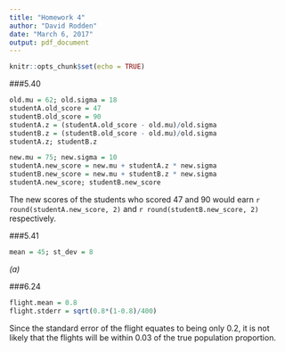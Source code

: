 ```yaml
---
title: "Homework 4"
author: "David Rodden"
date: "March 6, 2017"
output: pdf_document
---
```


```r
knitr::opts_chunk$set(echo = TRUE)
```

###5.40
```r
old.mu = 62; old.sigma = 18
studentA.old_score = 47
studentB.old_score = 90
studentA.z = (studentA.old_score - old.mu)/old.sigma
studentB.z = (studentB.old_score - old.mu)/old.sigma
studentA.z; studentB.z

new.mu = 75; new.sigma = 10
studentA.new_score = new.mu + studentA.z * new.sigma
studentB.new_score = new.mu + studentB.z * new.sigma
studentA.new_score; studentB.new_score
```

The new scores of the students who scored 47 and 90 would earn `r round(studentA.new_score, 2)` and `r round(studentB.new_score, 2)` respectively.

###5.41

```r
mean = 45; st_dev = 8

```
*(a)*


###6.24

```r
flight.mean = 0.8
flight.stderr = sqrt(0.8*(1-0.8)/400)
```
Since the standard error of the flight equates to being only 0.2, it is not likely that the flights will be within 0.03 of the true population proportion.
